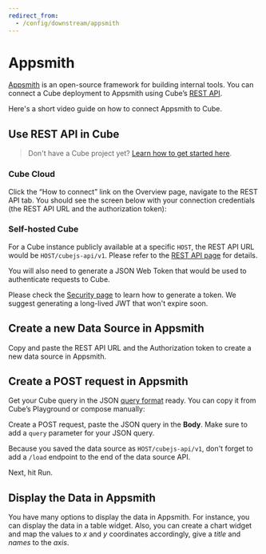 ```yaml
---
redirect_from:
  - /config/downstream/appsmith
---
```


# Appsmith

[Appsmith](https://www.appsmith.com) is an open-source framework for building
internal tools. You can connect a Cube deployment to Appsmith using Cube’s
[REST API](https://cube.dev/docs/rest-api).

Here's a short video guide on how to connect Appsmith to Cube.

<LoomVideo url="https://www.loom.com/embed/8898c6394cac46568c2be6ae526b1fd5" />

## Use REST API in Cube

> Don't have a Cube project yet?
> [Learn how to get started here](https://cube.dev/docs/getting-started/cloud/overview).

### Cube Cloud

Click the “How to connect” link on the Overview page, navigate to the REST API
tab. You should see the screen below with your connection credentials (the REST
API URL and the authorization token):

<Screenshot src="https://ucarecdn.com/5e861647-21df-407d-951d-6a88d5ed9f97/" />

### Self-hosted Cube

For a Cube instance publicly available at a specific `HOST`, the REST API URL
would be `HOST/cubejs-api/v1`. Please refer to the
[REST API page](https://cube.dev/docs/rest-api) for details.

You will also need to generate a JSON Web Token that would be used to
authenticate requests to Cube.

Please check the
[Security page](https://cube.dev/docs/security#generating-json-web-tokens-jwt)
to learn how to generate a token. We suggest generating a long-lived JWT that
won't expire soon.

## Create a new Data Source in Appsmith

Copy and paste the REST API URL and the Authorization token to create a new data
source in Appsmith.

<Screenshot src="https://ucarecdn.com/bbdc1318-55aa-4b18-8358-d0ca1869c907/" />

## Create a POST request in Appsmith

Get your Cube query in the JSON
[query format](https://cube.dev/docs/query-format) ready. You can copy it from
Cube’s Playground or compose manually:

<Screenshot src="https://ucarecdn.com/c6d098ab-7b45-4f67-85c8-c36a6cd45f39/" />

Create a POST request, paste the JSON query in the **Body**. Make sure to add a
`query` parameter for your JSON query.

Because you saved the data source as `HOST/cubejs-api/v1`, don't forget to add a
`/load` endpoint to the end of the data source API.

Next, hit Run.

<Screenshot src="https://ucarecdn.com/bee6da36-805e-4a78-97cb-4641046710cb/" />

## Display the Data in Appsmith

You have many options to display the data in Appsmith. For instance, you can
display the data in a table widget. Also, you can create a chart widget and map
the values to _x_ and _y_ coordinates accordingly, give a _title_ and _names_ to
the _axis_.

<Screenshot src="https://ucarecdn.com/d738b112-6eaf-4d5a-a2a0-bdf064465f54/" />
